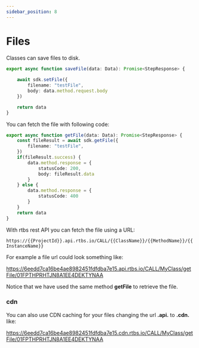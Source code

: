 ```yaml
---
sidebar_position: 8
---
```


# Files

Classes can save files to disk.

```typescript
export async function saveFile(data: Data): Promise<StepResponse> {
    
    await sdk.setFile({
        filename: "testFile",
        body: data.method.request.body
    })

    return data
}
```

You can fetch the file with following code:

```typescript
export async function getFile(data: Data): Promise<StepResponse> {
    const fileResult = await sdk.getFile({
        filename: "testFile",
    })
    if(fileResult.success) {
        data.method.response = {
            statusCode: 200,
            body: fileResult.data
        }
    } else {
        data.method.response = {
            statusCode: 400
        }
    }
    return data
}
```

With rtbs rest API you can fetch the file using a URL:

```https://{{ProjectId}}.api.rtbs.io/CALL/{{ClassName}}/{{MethodName}}/{{InstanceName}}```

For example a file url could look something like:

https://6eedd7ca16be4ae8982451fdfdba7e15.api.rtbs.io/CALL/MyClass/getFile/01FPTHPRHTJN8A1EE4DEKTYNAA

Notice that we have used the same method __getFile__ to retrieve the file.

### cdn

You can also use CDN caching for your files changing the url __.api.__ to __.cdn.__ like:

https://6eedd7ca16be4ae8982451fdfdba7e15.cdn.rtbs.io/CALL/MyClass/getFile/01FPTHPRHTJN8A1EE4DEKTYNAA
